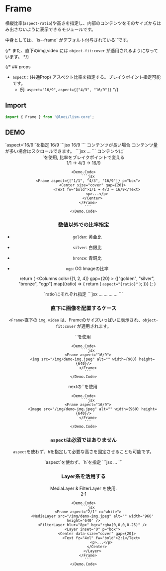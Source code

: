 

# Frame

横縦比率(`aspect-ratio`)や高さを指定し、内部のコンテンツをそのサイズからはみ出さないように表示できるモジュールです。


<Alert preset="info">
	中身としては、`is--frame` がデフォルト付与されている`<Layouter>`です。
</Alert>


{/* また、直下のimg,video には `object-fit:cover` が適用されるようになっています。 */}

{/* ## props
- `aspect` : (共通Prop) アスペクト比率を指定する。ブレイクポイント指定可能です。
	- 例: `aspect="16/9"`, `aspect={["4/3", "16/9"]}` */}

## Import

```js
import { Frame } from '@loos/lism-core';
```

## DEMO

<Demo>
	<Demo.Title>
		`aspect='16/9'`を指定
	</Demo.Title>
	<Demo.Preview resize>
		<Frame aspect='16/9'>
			<Text fw="bold">16/9</Text>
		</Frame>
	</Demo.Preview>
	<Demo.Code>
		```jsx
		<Frame aspect='16/9'>
			<Text fw="bold">16/9</Text>
		</Frame>
		```
	</Demo.Code>
</Demo>


<Demo>
	<Demo.Title>
		コンテンツが長い場合
	</Demo.Title>
	<Demo.Preview resize>
		<Frame aspect='2/1' isFlow p='box'>
			<Text fw="bold">コンテンツ量が多い場合はスクロールできます。</Text>
			<DammyText />
			<DammyText length="m" />
			<DammyText length="l" />
			<DammyText length="xl" />
		</Frame>
	</Demo.Preview>
	<Demo.Code>
		```jsx
		<Frame aspect='2/1' isFlow p='box'>
			...
		</Frame>
		```
	</Demo.Code>
</Demo>


<Demo>
	<Demo.Title>
		コンテンツに`<Center>`を使用, 比率をブレイクポイントで変える
	</Demo.Title>
	<Demo.Preview resize>
		<Frame aspect={["10/10", "4/3", "16/9"]} p="box">
			<Center size="cover" gap={20}>
				<Text fw="bold">1/1 → 4/3 → 16/9</Text>
				<DammyText />
			</Center>
		</Frame>
	</Demo.Preview>

	<Demo.Code>
		```jsx
		<Frame aspect={["1/1", "4/3", "16/9"]} p="box">
			<Center size="cover" gap={20}>
				<Text fw="bold">1/1 → 4/3 → 16/9</Text>
				<p>...</p>
			</Center>
		</Frame>
		```
	</Demo.Code>
</Demo>


### 数値以外での比率指定

- `golden`: 黄金比
- `silver`: 白銀比
- `bronze`: 青銅比
- `ogp`: OG Imageの比率

	return (
		<Columns cols={[1, 2, 4]} gap={20} >
			{["golden", "silver", "bronze", "ogp"].map((ratio) => {
				return (
					<Frame key={ratio} aspect={ratio} bgc="whitesmoke">
						<Layer position="center" c="gray" fz="s">
							<code>aspect="{ratio}"</code>
						</Layer>
					</Frame>
				);
			})}
		</Columns>
	);
}

<Demo>
	<Demo.Title>
		`ratio`にそれぞれ指定
	</Demo.Title>
	<Demo.Preview p={20}>
		<FrameRatios />
	</Demo.Preview>
	<Demo.Code>
		```jsx
		<Frame aspect="ogp">...</Frame>
		<Frame aspect="golden">...</Frame>
		<Frame aspect="silver">...</Frame>
		<Frame aspect="bronze">...</Frame>
		```
	</Demo.Code>
</Demo>


### 直下に画像を配置するケース

`<Frame>`直下の `img`, `video` は、Frameのサイズいっぱいに表示され、`object-fit:cover` が適用されます。

<Demo>
	<Demo.Title>
		`<img>`を使用
	</Demo.Title>
	<Demo.Preview maxW="25rem">
		<Frame aspect="16/9">
			<img src="/img/demo-img.jpeg" alt="" width={960} height={640}/>
		</Frame>
	</Demo.Preview>

	<Demo.Code>
		```jsx
		<Frame aspect="16/9">
			<img src="/img/demo-img.jpeg" alt="" width={960} height={640}/>
		</Frame>
		```
	</Demo.Code>
</Demo>

<Demo>
	<Demo.Title>
		nextの`<Image>`を使用
	</Demo.Title>
	<Demo.Preview maxW="25rem">
		<Frame aspect="16/9">
			<Image src="/img/demo-img.jpeg" alt="" width={960} height={640}/>
		</Frame>
	</Demo.Preview>

	<Demo.Code>
		```jsx
		<Frame aspect="16/9">
			<Image src="/img/demo-img.jpeg" alt="" width={960} height={640}/>
		</Frame>
		```
	</Demo.Code>
</Demo>


### `aspect`は必須ではありません

`aspect`を使わず、`h`を指定して必要な高さを固定させることも可能です。

<Demo>
	<Demo.Title>
		`aspect`を使わず、`h`を指定
	</Demo.Title>
	<Demo.Preview resize>
		<Frame h='12rem' isFlow p='box'>
			<DammyText length="m" />
			<DammyText length="l" />
			<DammyText length="xl" />
		</Frame>
	</Demo.Preview>
	<Demo.Code>
		```jsx
		<Frame h='12rem' isFlow p='box'>
			...
		</Frame>
		```
	</Demo.Code>
</Demo>


### Layer系を活用する

<Demo>
	<Demo.Title>
		MediaLayer & FilterLayer を使用.
	</Demo.Title>
	<Demo.Preview resize p={20}>
		<Frame aspect="2/1" c="white">
			<MediaLayer src="/img/demo-img.jpeg" alt="" width='960' height='640' />
			<FilterLayer blur="8px" bgc="rgba(0,0,0,0.25)" />
			<Layer inset="0" p="box">
				<Center data-size="cover" gap={20}>
					<Text fz="2xl" fw="bold">2:1</Text>
					<DammyText length="m" />
				</Center>
			</Layer>
		</Frame>
	</Demo.Preview>

	<Demo.Code>
		```jsx
		<Frame aspect="2/1" c="white">
			<MediaLayer src="/img/demo-img.jpeg" alt="" width='960' height='640' />
			<FilterLayer blur="8px" bgc="rgba(0,0,0,0.25)" />
			<Layer inset="0" p="box">
				<Center data-size="cover" gap={20}>
					<Text fz="4xl" fw="bold">2:1</Text>
					<p>...</p>
				</Center>
			</Layer>
		</Frame>
		```
	</Demo.Code>
</Demo>


